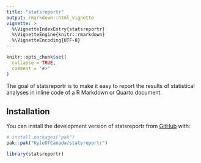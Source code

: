 ```yaml
---
title: "statsreportr"
output: rmarkdown::html_vignette
vignette: >
  %\VignetteIndexEntry{statsreportr}
  %\VignetteEngine{knitr::rmarkdown}
  %\VignetteEncoding{UTF-8}
---
```


```r
knitr::opts_chunk$set(
  collapse = TRUE,
  comment = "#>"
)
```

The goal of statsreportr is to make it easy to report the results of statistical analyses in inline code of a R Markdown or Quarto document.

## Installation

You can install the development version of statsreportr from [GitHub](https://github.com/) with:

```r
# install.packages("pak")
pak::pak("KyleOfCanada/statsreportr")
```

```r
library(statsreportr)
```

